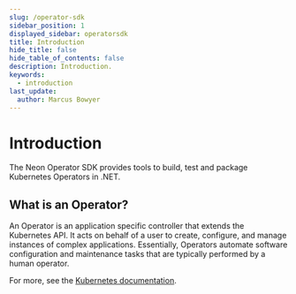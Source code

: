 ```yaml
---
slug: /operator-sdk
sidebar_position: 1
displayed_sidebar: operatorsdk
title: Introduction
hide_title: false
hide_table_of_contents: false
description: Introduction.
keywords:
  - introduction
last_update:
  author: Marcus Bowyer
---
```


# Introduction

The Neon Operator SDK provides tools to build, test and package Kubernetes
Operators in .NET.

## What is an Operator?

An Operator is an application specific controller that extends the Kubernetes
API. It acts on behalf of a user to create, configure, and manage instances of
complex applications. Essentially, Operators automate software configuration and
maintenance tasks that are typically performed by a human operator.

For more, see the
[Kubernetes documentation](https://kubernetes.io/docs/concepts/extend-kubernetes/operator/).
